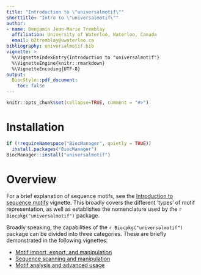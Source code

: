 ```yaml
---
title: "Introduction to \"universalmotif\""
shorttitle: "Intro to \"universalmotif\""
author:
- name: Benjamin Jean-Marie Tremblay
  affiliation: University of Waterloo, Waterloo, Canada
  email: b2tremblay@uwaterloo.ca
bibliography: universalmotif.bib
vignette: >
  %\VignetteIndexEntry{Introduction to "universalmotif"}
  %\VignetteEngine{knitr::rmarkdown}
  %\VignetteEncoding{UTF-8}
output:
  BiocStyle::pdf_document:
    toc: false
---
```


```r
knitr::opts_chunk$set(collapse=TRUE, comment = "#>")
```

# Installation {.unnumbered}

```r
if (!requireNamespace("BiocManager", quietly = TRUE))
  install.packages("BiocManager")
BiocManager::install("universalmotif")
```

# Overview {.unnumbered}

For a brief explanation of sequence motifs, see the [Introduction to sequence motifs](IntroductionToSequenceMotifs.pdf) vignette. This broadly covers the different 'types' of motif representation, as well as establishes the nomenclature used by the `r Biocpkg("universalmotif")` package.

Broadly speaking, the capabilities of the `r Biocpkg("universalmotif")` package can be divided into three categories. These are briefly demonstrated in the following vignettes:

* [Motif import, export, and manipulation](MotifManipulation.pdf)
* [Sequence scanning and manipulation](SequenceSearches.pdf)
* [Motif analysis and advanced usage](AdvancedUsage.pdf)

